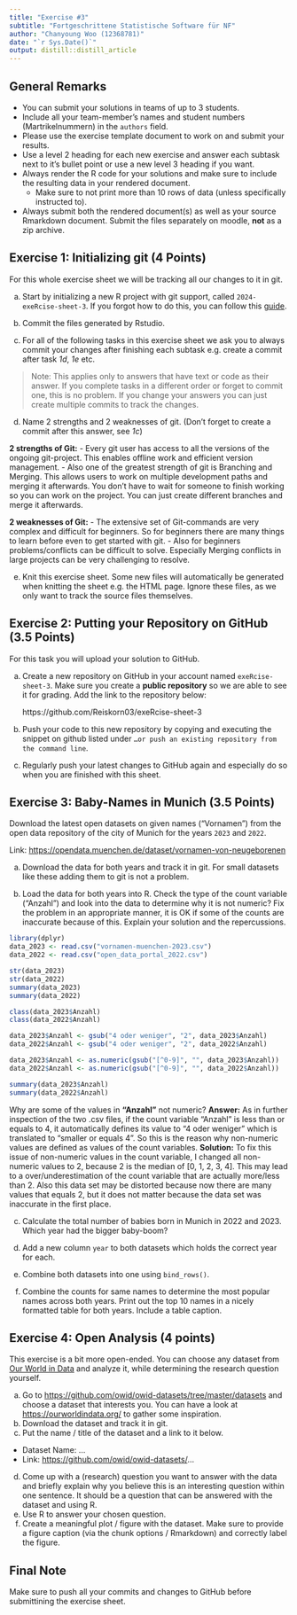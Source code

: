 ```yaml
---
title: "Exercise #3"
subtitle: "Fortgeschrittene Statistische Software für NF"
author: "Chanyoung Woo (12368781)"
date: "`r Sys.Date()`"
output: distill::distill_article
---
```


## General Remarks

-   You can submit your solutions in teams of up to 3 students.
-   Include all your team-member's names and student numbers
    (Martrikelnummern) in the `authors` field.
-   Please use the exercise template document to work on and submit your
    results.
-   Use a level 2 heading for each new exercise and answer each subtask
    next to it's bullet point or use a new level 3 heading if you want.
-   Always render the R code for your solutions and make sure to include
    the resulting data in your rendered document.
    -   Make sure to not print more than 10 rows of data (unless
        specifically instructed to).
-   Always submit both the rendered document(s) as well as your source
    Rmarkdown document. Submit the files separately on moodle, **not**
    as a zip archive.

## Exercise 1: Initializing git (4 Points)

For this whole exercise sheet we will be tracking all our changes to it
in git.

a)  Start by initializing a new R project with git support, called
    `2024-exeRcise-sheet-3`. If you forgot how to do this, you can
    follow this
    [guide](https://malikaihle.github.io/Introduction-RStudio-Git-GitHub/rstudio_project.html).

b)  Commit the files generated by Rstudio.

c)  For all of the following tasks in this exercise sheet we ask you to
    always commit your changes after finishing each subtask e.g. create
    a commit after task *1d*, *1e* etc.

> Note: This applies only to answers that have text or code as their
> answer. If you complete tasks in a different order or forget to commit
> one, this is no problem. If you change your answers you can just
> create multiple commits to track the changes.

d)  Name 2 strengths and 2 weaknesses of git. (Don't forget to create a
    commit after this answer, see *1c*)
    
**2 strengths of Git:**
- Every git user has access to all the versions of the ongoing git-project. This enables offline work and efficient version management.
- Also one of the greatest strength of git is Branching and Merging. This allows users to work on multiple development paths and merging it afterwards. You don't have to wait for someone to finish working so you can work on the project. You can just create different branches and merge it afterwards.

**2 weaknesses of Git:**
- The extensive set of Git-commands are very complex and difficult for beginners. So for beginners there are many things to learn before even to get started with git.
- Also for beginners problems/conflicts can be difficult to solve. Especially Merging conflicts in large projects can be very challenging to resolve.

e)  Knit this exercise sheet. Some new files will automatically be
    generated when knitting the sheet e.g. the HTML page. Ignore these
    files, as we only want to track the source files themselves.

## Exercise 2: Putting your Repository on GitHub (3.5 Points)

For this task you will upload your solution to GitHub.

a)  Create a new repository on GitHub in your account named
    `exeRcise-sheet-3`. Make sure you create a **public repository** so
    we are able to see it for grading. Add the link to the repository
    below:
    
    https://github.com/Reiskorn03/exeRcise-sheet-3
    
b)  Push your code to this new repository by copying and executing the
    snippet on github listed under
    `…or push an existing repository from the command line`.
c)  Regularly push your latest changes to GitHub again and especially do
    so when you are finished with this sheet.

## Exercise 3: Baby-Names in Munich (3.5 Points)

Download the latest open datasets on given names ("Vornamen") from the
open data repository of the city of Munich for the years `2023` and
`2022`.

Link: <https://opendata.muenchen.de/dataset/vornamen-von-neugeborenen>

a)  Download the data for both years and track it in git. For small
    datasets like these adding them to git is not a problem.

b)  Load the data for both years into R. Check the type of the count
    variable ("Anzahl") and look into the data to determine why it is
    not numeric? Fix the problem in an appropriate manner, it is OK if
    some of the counts are inaccurate because of this. Explain your
    solution and the repercussions.
    
```r
library(dplyr)
data_2023 <- read.csv("vornamen-muenchen-2023.csv")
data_2022 <- read.csv("open_data_portal_2022.csv")

str(data_2023)
str(data_2022)
summary(data_2023)
summary(data_2022)

class(data_2023$Anzahl)
class(data_2022$Anzahl)

data_2023$Anzahl <- gsub("4 oder weniger", "2", data_2023$Anzahl)
data_2022$Anzahl <- gsub("4 oder weniger", "2", data_2022$Anzahl)

data_2023$Anzahl <- as.numeric(gsub("[^0-9]", "", data_2023$Anzahl))
data_2022$Anzahl <- as.numeric(gsub("[^0-9]", "", data_2022$Anzahl))

summary(data_2023$Anzahl)
summary(data_2022$Anzahl)
```

Why are some of the values in **"Anzahl"** not numeric? 
**Answer:** As in further inspection of the two .csv files, if the count variable "Anzahl" is less than or equals to 4, it automatically defines its value to "4 oder weniger" which is translated to "smaller or equals 4". So this is the reason why non-numeric values are defined as values of the count variables. 
**Solution:** To fix this issue of non-numeric values in the count variable, I changed all non-numeric values to 2, because 2 is the median of [0, 1, 2, 3, 4]. This may lead to a over/underestimation of the count variable that are actually more/less than 2. Also this data set may be distorted because now there are many values that equals 2, but it does not matter because the data set was inaccurate in the first place. 

c)  Calculate the total number of babies born in Munich in 2022
    and 2023. Which year had the bigger baby-boom?

d)  Add a new column `year` to both datasets which holds the correct
    year for each.

e)  Combine both datasets into one using `bind_rows()`.

f)  Combine the counts for same names to determine the most popular
    names across both years. Print out the top 10 names in a nicely
    formatted table for both years. Include a table caption.

## Exercise 4: Open Analysis (4 points)

This exercise is a bit more open-ended. You can choose any dataset from
[Our World in Data](https://ourworldindata.org/) and analyze it, while
determining the research question yourself.

a)  Go to <https://github.com/owid/owid-datasets/tree/master/datasets>
    and choose a dataset that interests you. You can have a look at
    <https://ourworldindata.org/> to gather some inspiration.
b)  Download the dataset and track it in git.
c)  Put the name / title of the dataset and a link to it below.

-   Dataset Name: ...
-   Link: <https://github.com/owid/owid-datasets/>...

d)  Come up with a (research) question you want to answer with the data
    and briefly explain why you believe this is an interesting question
    within one sentence. It should be a question that can be answered
    with the dataset and using R.
e)  Use R to answer your chosen question.
f)  Create a meaningful plot / figure with the dataset. Make sure to
    provide a figure caption (via the chunk options / Rmarkdown) and
    correctly label the figure.

## Final Note

Make sure to push all your commits and changes to GitHub before
submittining the exercise sheet.


```r

```

